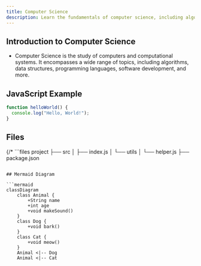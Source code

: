 ```yaml
---
title: Computer Science
description: Learn the fundamentals of computer science, including algorithms, data structures, and programming concepts.
---
```


## Introduction to Computer Science
- Computer Science is the study of computers and computational systems. It encompasses a wide range of topics, including algorithms, data structures, programming languages, software development, and more.

## JavaScript Example
```js
function helloWorld() {
  console.log("Hello, World!");
}
```
## Files


<Files>
  <Folder name="app" defaultOpen>
    <File name="layout.tsx" />
    <File name="page.tsx" />
    <File name="global.css" />
  </Folder>
  <Folder name="components">
    <File name="button.tsx" />
    <File name="tabs.tsx" />
    <File name="dialog.tsx" />
  </Folder>
  <File name="package.json" />
</Files>

{/* ```files
project
├── src
│   ├── index.js
│   └── utils
│       └── helper.js
├── package.json
``` */}

## Mermaid Diagram

```mermaid
classDiagram
    class Animal {
        +String name
        +int age
        +void makeSound()
    }
    class Dog {
        +void bark()
    }
    class Cat {
        +void meow()
    }
    Animal <|-- Dog
    Animal <|-- Cat
```

<Mermaid
  chart="graph TD;
    A[Start] --> B{Is it working?};
    B -- Yes --> C[Celebrate];
    B -- No --> D[Debug];
    D --> B;
    C --> E[End];"
/>

<Mermaid
  chart="
graph TD;
subgraph AA [Consumers]
A[Mobile app];
B[Web app];
C[Node.js client];
end
subgraph BB [Services]
E[REST API];
F[GraphQL API];
G[SOAP API];
end
Z[GraphQL API];
A --> Z;
B --> Z;
C --> Z;
Z --> E;
Z --> F;
Z --> G;"
/>

<Cards>
  <Card title="Algorithms" description="Study of step-by-step procedures for calculations." />
  <Card title="Data Structures" description="Organizing and storing data efficiently." />
  <Card title="Programming Languages" description="Different languages used to write software." />
  <Card title="Software Development" description="Process of creating and maintaining applications." />
</Cards>